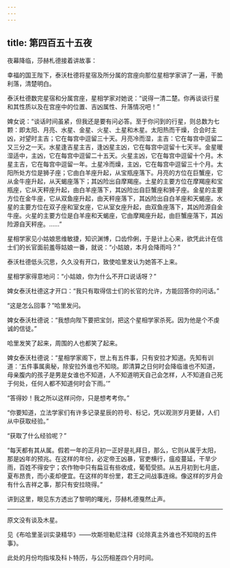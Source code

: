 ```yaml
---
---
---
```

title: 第四百五十五夜
---






夜幕降临，莎赫札德接着讲故事：





幸福的国王陛下，泰沃杜德将星宿及所分属的宫座向那位星相学家讲了一遍，干脆利落，清楚明白。

泰沃杜德数完星宿和分属宫座，星相学家对她说：“说得一清二楚。你再谈谈行星和其性质以及在宫座中的位置、吉凶属性、升落情况吧！”

婢女说：“谈话时间虽紧，但我还是要有问必答。至于你问到的行星，则总数为七颗：即太阳、月亮、水星、金星、火星、土星和木星。太阳热而干燥，合会时主凶，对望时主吉；它在每宫中逗留三十天。月亮冷而湿，主吉：它在每宫中逗留二又三分之一天。水星逢吉星主吉，逢凶星主凶，它在每宫中逗留十七天半。金星暖湿适中，主凶，它在每宫中逗留二十五天。火星主凶，它在每宫中逗留十个月。木星主吉，它在每宫中逗留一年。土星冷而燥，主凶，它在每宫中逗留三十个月。太阳所处方位是狮子座；它由白羊座升起，从宝瓶座落下。月亮的方位在巨蟹座，它从金牛座升起，从天蝎座落下；其凶险出自摩羯座。土星的主要方位在摩羯座和宝瓶座，它从天秤座升起，由白羊座落下，其凶险出自巨蟹座和狮子座。金星的主要方位在金牛座，它从双鱼座升起，由天秤座落下，其凶险出自白羊座和天蝎座。水星的主要方位在双子座和室女座，它从室女座升起，由双鱼座落下，其凶险源自金牛座。火星的主要方位是白羊座和天蝎座，它由摩羯座升起，由巨蟹座落下，其凶险源自天秤座。……”

星相学家见小姑娘思维敏捷，知识渊博，口齿伶俐，于是计上心来，欲凭此计在信士们的长官面前羞辱姑娘一番，就说：“小姑娘，本月会降雨吗？”

泰沃杜德低头沉思，久久没有开口，致使哈里发认为她答不上来。

星相学家得意地问：“小姑娘，你为什么不开口说话呀？”

婢女泰沃杜德这才开口：“我只有取得信士们的长官的允许，方能回答你的问话。”

“这是怎么回事？”哈里发问。

婢女泰沃杜德说：“我想向陛下要把宝剑，把这个星相学家杀死。因为他是个不虔诚的信徒。”

哈里发笑了起来，周围的人也都笑了起来。

婢女泰沃杜德说：“星相学家阁下，世上有五件事，只有安拉才知道。先知有训道：‘五件事属奥秘，除安拉外谁也不知晓。即清算之日何时会降临谁也不知道，母亲腹内的孩子是男是女谁也不知道，人不知道明天自己会怎样，人不知道自己死于何处，任何人都不知道何时会下雨。’”

“答得妙！我之所以这样问你，只是想考考你。”

“你要知道，立法学家们有许多记录星辰的符号、标记，凭以观测岁月更替，人们从中获取经验。”

“获取了什么经验呢？”

“每天都有其从属。假若一年的正月初一正好是礼拜日，那么，它则从属于太阳，那是凶年的预兆。在这样的年份，必定帝王凶暴，官吏横行，瘟疫蔓延，干旱少雨，百姓不得安宁；农作物中只有扁豆有些收成，葡萄受损。从五月初到七月底，夏布昂贵，而小麦却便宜。在这样的年份里，君王之间战事连绵。像这样的岁月会有什么吉祥之事，那只有安拉晓得。”





讲到这里，眼见东方透出了黎明的曙光，莎赫札德戛然止声。



***





原文没有谈及木星。​​​



见《布哈里圣训实录精华》——坎斯坦勒尼注释《论除真主外谁也不知晓的五件事》。​​​



此处的月份均指埃及科卜特历，与公历相差四个月时间。​​​